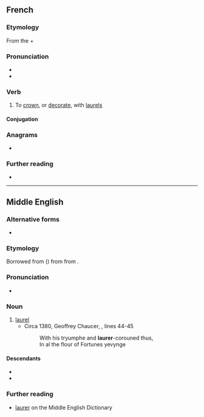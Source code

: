 ==French==

===Etymology===
From the {{der|fr|la|laurus}} + {{m|fr|-er}}

===Pronunciation===
* {{fr-IPA}}
* {{homophones|laurai|lauré|laurée|laurées|laurés|laurez|lang=fr}}

===Verb===
{{fr-verb}}

# To [[crown]], or [[decorate]], with [[laurel]]s

====Conjugation====
{{fr-conj-auto}}

===Anagrams===
* {{anagrams|fr|rural|leurra}}

===Further reading===
* {{R:TLFi}}

----

==Middle English==

===Alternative forms===
* {{alter|enm|lorrer}}

===Etymology===
Borrowed from {{bor|enm|xno|lorer}} ({{cog|fro|lorier}}) from {{der|enm|VL.|*laurarius}} from {{der|enm|la|laurus}}.

===Pronunciation===
* {{IPA|/ˈlɔrər/|/ˈlau̯rər/|lang=enm}}

===Noun===
{{enm-noun}}

# [[laurel]]
#* Circa 1380, Geoffrey Chaucer, ''{{w|Anelida and Arcite}}'', lines 44-45
#*: With his tryumphe and '''laurer'''-corouned thus,
#*: In al the flour of Fortunes yevynge

====Descendants====
* {{desc|en|laurel}}
* {{desc|sco|laurie}}

===Further reading===
* [http://quod.lib.umich.edu/cgi/m/mec/med-idx?type=id&id=MED24868 laurer] on the Middle English Dictionary